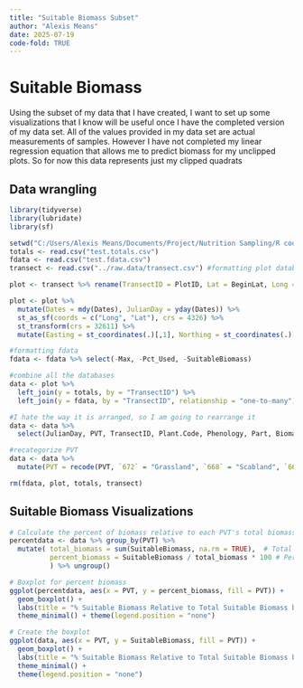 ```yaml
---
title: "Suitable Biomass Subset"
author: "Alexis Means"
date: 2025-07-19
code-fold: TRUE
---
```


# **Suitable Biomass**

Using the subset of my data that I have created, I want to set up some visualizations that I know will be useful once I have the completed version of my data set. All of the values provided in my data set are actual measurements of samples. However I have not completed my linear regression equation that allows me to predict biomass for my unclipped plots. So for now this data represents just my clipped quadrats

## Data wrangling

```r

library(tidyverse) 
library(lubridate) 
library(sf)

setwd("C:/Users/Alexis Means/Documents/Project/Nutrition Sampling/R code/FRESH/processed.data/") 
totals <- read.csv("test.totals.csv")
fdata <- read.csv("test.fdata.csv") 
transect <- read.csv("../raw.data/transect.csv") #formatting plot database 

plot <- transect %>% rename(TransectID = PlotID, Lat = BeginLat, Long = BeginLong) %>% select(Dates, TransectID, PVT, Lat, Long)

plot <- plot %>% 
  mutate(Dates = mdy(Dates), JulianDay = yday(Dates)) %>%
  st_as_sf(coords = c("Long", "Lat"), crs = 4326) %>% 
  st_transform(crs = 32611) %>% 
  mutate(Easting = st_coordinates(.)[,1], Northing = st_coordinates(.)[,2]) %>% select(JulianDay, TransectID, PVT, Easting, Northing) %>% st_drop_geometry()

#formatting fdata 
fdata <- fdata %>% select(-Max, -Pct_Used, -SuitableBiomass)

#combine all the databases 
data <- plot %>% 
  left_join(y = totals, by = "TransectID") %>% 
  left_join(y = fdata, by = "TransectID", relationship = "one-to-many") 

#I hate the way it is arranged, so I am going to rearrange it 
data <- data %>% 
  select(JulianDay, PVT, TransectID, Plant.Code, Phenology, Part, Biomass, Biomass_Used, Pct_Suitable_Biomass, SuitableBiomass, DE, TotalDE, AveDE, DP, TotalDP, AveDP, Easting, Northing) 

#recategorize PVT
data <- data %>%
  mutate(PVT = recode(PVT, `672` = "Grassland", `668` = "Scabland", `669` = "Sagebrush Shrubland", `674` = "Sagebrush Steppe", `682` = "Riparian"))

rm(fdata, plot, totals, transect)

```

## Suitable Biomass Visualizations

```r
# Calculate the percent of biomass relative to each PVT's total biomass percent
percentdata <- data %>% group_by(PVT) %>%
  mutate( total_biomass = sum(SuitableBiomass, na.rm = TRUE),  # Total biomass in each PVT 
          percent_biomass = SuitableBiomass / total_biomass * 100 # Percent biomass relative to total biomass in PVT
          ) %>% ungroup() 

# Boxplot for percent biomass 
ggplot(percentdata, aes(x = PVT, y = percent_biomass, fill = PVT)) +
  geom_boxplot() + 
  labs(title = "% Suitable Biomass Relative to Total Suitable Biomass by PVT", x = "PVT", y = "Percent Suitable Biomass") + 
  theme_minimal() + theme(legend.position = "none")
```

```r
# Create the boxplot
ggplot(data, aes(x = PVT, y = SuitableBiomass, fill = PVT)) + 
  geom_boxplot() + 
  labs(title = "% Suitable Biomass Relative to Total Suitable Biomass by PVT", x = "PVT", y = "Suitable Biomass per PVT") +
  theme_minimal() + 
  theme(legend.position = "none") 
```
